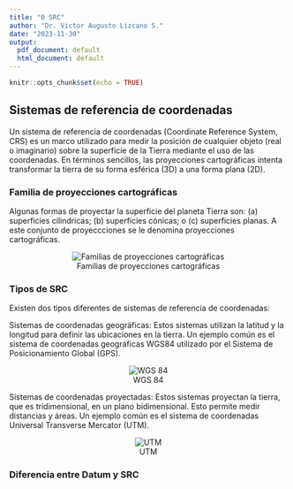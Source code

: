 ---
title: "0 SRC"
author: "Dr. Victor Augusto Lizcano S."
date: "2023-11-30"
output:
  pdf_document: default
  html_document: default
---

```{r setup, include=FALSE}
knitr::opts_chunk$set(echo = TRUE)
```

## **Sistemas de referencia de coordenadas**

Un sistema de referencia de coordenadas (Coordinate Reference System, CRS) es un marco utilizado para medir la posición de cualquier objeto (real o imaginario) sobre  la superficie de la Tierra mediante el uso de las  coordenadas. En términos sencillos, las proyecciones cartográficas intenta transformar la tierra de su forma esférica (3D) a una forma plana (2D).

### **Familia de proyecciones cartográficas**

Algunas formas de proyectar la superficie del planeta Tierra son: (a) superficies cilindricas; (b) superficies cónicas; o (c) superficies planas. A este conjunto de proyeccciones se le denomina proyecciones cartográficas. <br>

<center>
![Familias de proyecciones cartográficas](projection_families.png)
</center>

### **Tipos de SRC**

Existen dos tipos diferentes de sistemas de referencia de coordenadas:

Sistemas de coordenadas geográficas: Estos sistemas utilizan la latitud y la longitud para definir las ubicaciones en la tierra. Un ejemplo común es el sistema de coordenadas geográficas WGS84 utilizado por el Sistema de Posicionamiento Global (GPS).

<center>
![WGS 84](geographic_crs.png)
</center>

Sistemas de coordenadas proyectadas: Estos sistemas proyectan la tierra, que es tridimensional, en un plano bidimensional. Esto permite medir distancias y áreas. Un ejemplo común es el sistema de coordenadas Universal Transverse Mercator (UTM).

<center>
![UTM](utm_zones.png)
</center>

### **Diferencia entre Datum y SRC**